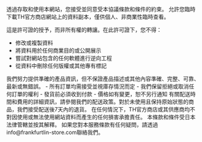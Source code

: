 
<PolicySection title="條款接受">
透過存取和使用本網站，您接受並同意受本協議條款和條件的約束。
</PolicySection>

<PolicySection title="使用許可">
允許您臨時下載TH官方商店網站上的資料副本，僅供個人、非商業性臨時查看。

這是許可證的授予，而非所有權的轉讓。在此許可證下，您不得：

- 修改或複製資料
- 將資料用於任何商業目的或公開展示
- 嘗試對網站包含的任何軟體進行逆向工程
- 從資料中刪除任何版權或其他專有標記
</PolicySection>

<PolicySection title="產品資訊">
我們努力提供準確的產品資訊，但不保證產品描述或其他內容準確、完整、可靠、最新或無錯誤。
</PolicySection>

<PolicySection title="訂單和付款">
- 所有訂單均需接受並視庫存情況而定
- 我們保留拒絕或取消任何訂單的權利
- 發貨前必須收到付款
- 價格如有變更，恕不另行通知
</PolicySection>

<PolicySection title="配送和退貨">
有關配送時間和費用的詳細資訊，請參閱我們的配送政策。對於未使用且保持原始狀態的商品，我們接受配送後7天內的退貨。
</PolicySection>

<PolicySection title="責任限制">
在任何情況下，TH官方商店或其供應商均不對因使用或無法使用網站資料而產生的任何損害承擔責任。
</PolicySection>

<PolicySection title="適用法律">
本條款和條件受日本法律管轄並按其解釋。
</PolicySection>

<PolicySection title="聯絡資訊">
如果您對本服務條款有任何疑問，請透過info@frankfurtlin-store.com聯絡我們。
</PolicySection>

<ReturnButton /> 